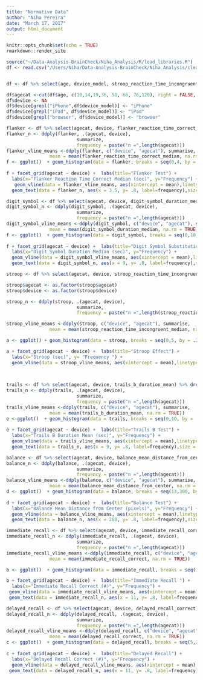 ```yaml
---
title: "Normative Data"
author: "Niha Pereira"
date: "March 17, 2017"
output: html_document
---
```


```r

knitr::opts_chunk$set(echo = TRUE)
rmarkdown::render_site
```

```r
source("~/Data-Analysis-BrainCheck/Niha_Analysis/R/load_libraries.R")
df <- read.csv("/Users/Niha/Data-Analysis-BrainCheck/Niha_Analysis/cleaned_data/03_17_17.csv")


df <- df %>% select(age, device_model, stroop_reaction_time_incongruent_median,digit_symbol_duration_median, immediate_recall_correct,delayed_recall_correct, balance_mean_distance_from_center, trails_b_duration_mean, flanker_reaction_time_correct_median)

df$agecat <-cut(df$age, c(10,14,19,36, 51, 66, 76,120), right = FALSE, labels = c("10-13", "14-18", "19-35", "36-50", "51-65", "66-75", "76+"))
df$device <- NA
df$device[grepl("iPhone",df$device_model)] <- "iPhone"
df$device[grepl("iPad", df$device_model)] <- "iPad"
df$device[grepl("browser", df$device_model)] <- "browser"

```

```r

flanker <- df %>% select(agecat, device, flanker_reaction_time_correct_median) %>% drop_na()
flanker_n <- ddply(flanker, .(agecat, device),
                          summarize, 
                          frequency = paste("n =",length(agecat)))
flanker_vline_means <-ddply(flanker, c("device", "agecat"), summarise,
                mean = mean(flanker_reaction_time_correct_median, na.rm = TRUE))
f <- ggplot()  + geom_histogram(data = flanker, breaks = seq(0,4, by = .27), aes( y =..ncount.., x = flanker$flanker_reaction_time_correct_median), col = "black", fill = "purple" )  
                    
f + facet_grid(agecat ~ device) +  labs(title="Flanker Test") +
  labs(x="Flanker Reaction Time Correct Median (sec)", y="Frequency") +
   geom_vline(data = flanker_vline_means, aes(xintercept = mean),linetype = "dashed", color = "pink", size = .75) +
  geom_text(data = flanker_n, aes(x = 3.5, y= .8, label=frequency),size = 3,colour="black", inherit.aes=FALSE, parse=FALSE)


````

```r

digit_symbol <- df %>% select(agecat, device, digit_symbol_duration_median) %>% drop_na()
digit_symbol_n <- ddply(digit_symbol, .(agecat, device),
                          summarize, 
                          frequency = paste("n =",length(agecat)))
digit_symbol_vline_means <-ddply(digit_symbol, c("device", "agecat"), summarise,
                mean = mean(digit_symbol_duration_median, na.rm = TRUE))
f <- ggplot()  + geom_histogram(data = digit_symbol, breaks = seq(0,10, by = .6), aes( y =..ncount.., x = digit_symbol$digit_symbol_duration_median), col = "black", fill = "purple" )  
                    
f + facet_grid(agecat ~ device) +  labs(title="Digit Symbol Substitution") +
  labs(x="Digit Symbol Duration Median (sec)", y="Frequency") +
  geom_vline(data = digit_symbol_vline_means, aes(xintercept = mean),linetype = "dashed", color = "pink", size = .9) +
  geom_text(data = digit_symbol_n, aes(x = 9, y= .8, label=frequency),size = 3,colour="black", inherit.aes=FALSE, parse=FALSE) 


````


```r

stroop <- df %>% select(agecat, device, stroop_reaction_time_incongruent_median) %>% drop_na()

stroop$agecat <- as.factor(stroop$agecat)
stroop$device <- as.factor(stroop$device)

stroop_n <- ddply(stroop, .(agecat, device),
                          summarize, 
                          frequency = paste("n =",length(stroop_reaction_time_incongruent_median)))

stroop_vline_means <-ddply(stroop, c("device", "agecat"), summarise,
                mean = mean(stroop_reaction_time_incongruent_median, na.rm = TRUE))

a <- ggplot() + geom_histogram(data = stroop, breaks = seq(0,5, by = .3), aes(y = ..ncount.., x = stroop$stroop_reaction_time_incongruent_median), col = "black", fill = "purple") + theme_gray()

a + facet_grid(agecat ~ device) +  labs(title="Stroop Effect") +
  labs(x="Stroop (sec)", y= "Frequency ") +
  geom_vline(data = stroop_vline_means, aes(xintercept = mean),linetype = "dashed", color = "pink", size = .75) + geom_text(data = stroop_n, aes(x = 4.5, y= .8, label=frequency),size = 3,colour="black", inherit.aes=FALSE, parse=FALSE)
  
  
````

```r

trails <- df %>% select(agecat, device, trails_b_duration_mean) %>% drop_na()
trails_n <- ddply(trails, .(agecat, device),
                          summarize, 
                          frequency = paste("n =",length(agecat)))
trails_vline_means <-ddply(trails, c("device", "agecat"), summarise,
                mean = mean(trails_b_duration_mean, na.rm = TRUE))
e <-ggplot()  + geom_histogram(data = trails, breaks = seq(0,10, by = .6), aes( y =..ncount.., x = trails$trails_b_duration_mean), col = "black", fill = "purple" ) 
                     
e + facet_grid(agecat ~ device) +  labs(title="Trails B Test") +
  labs(x="Trails B Duration Mean (sec)", y="Frequency") +
  geom_vline(data = trails_vline_means, aes(xintercept = mean),linetype = "dashed", color = "pink", size = .75) +
  geom_text(data = trails_n, aes(x = 9, y= .8, label=frequency),size = 3,colour="black", inherit.aes=FALSE, parse=FALSE)


````

```r

balance <- df %>% select(agecat, device, balance_mean_distance_from_center) %>% drop_na()
balance_n <- ddply(balance, .(agecat, device),
                          summarize, 
                          frequency = paste("n =",length(agecat)))
balance_vline_means <-ddply(balance, c("device", "agecat"), summarise,
                mean = mean(balance_mean_distance_from_center, na.rm = TRUE))
d <- ggplot()  + geom_histogram(data = balance, breaks = seq(13,300, by = 10), aes( y =..ncount.., x = balance$balance_mean_distance_from_center), col = "black", fill = "purple" ) 
                   
d + facet_grid(agecat ~ device) +  labs(title="Balance Test") +
  labs(x="Balance Mean Distance from Center (pixels)", y="Frequency") + 
  geom_vline(data = balance_vline_means, aes(xintercept = mean),linetype = "dashed", color = "pink", size = .75) + 
  geom_text(data = balance_n, aes(x = 280, y= .8, label=frequency),size = 3,colour="black", inherit.aes=FALSE, parse=FALSE)


````


```r

immediate_recall <- df %>% select(agecat, device, immediate_recall_correct) %>% drop_na()
immediate_recall_n <- ddply(immediate_recall, .(agecat, device),
                          summarize, 
                          frequency = paste("n =",length(agecat)))
immediate_recall_vline_means <-ddply(immediate_recall, c("device", "agecat"), summarise,
                mean = mean(immediate_recall_correct, na.rm = TRUE))

b <- ggplot()  + geom_histogram(data = immediate_recall, breaks = seq(10,20.5, by = .7), aes( y =..ncount.., x = immediate_recall$immediate_recall_correct), col = "black", fill = "purple" ) 

b + facet_grid(agecat ~ device) +  labs(title="Immediate Recall ") +
  labs(x="Immediate Recall Correct (#)", y="Frequency") +
 geom_vline(data = immediate_recall_vline_means, aes(xintercept = mean),linetype = "dashed", color = "pink", size = .75)+
 geom_text(data = immediate_recall_n, aes(x = 11, y= .8, label=frequency),size = 3,colour="black", inherit.aes=FALSE, parse=FALSE)

````

```r

delayed_recall <- df %>% select(agecat, device, delayed_recall_correct) %>% drop_na()
delayed_recall_n <- ddply(delayed_recall, .(agecat, device),
                          summarize, 
                          frequency = paste("n =",length(agecat)))
delayed_recall_vline_means <-ddply(delayed_recall, c("device", "agecat"), summarise,
                mean = mean(delayed_recall_correct, na.rm = TRUE))
c <- ggplot()  + geom_histogram(data = delayed_recall, breaks = seq(5,20, by = .75), aes( y =..ncount.., x = delayed_recall$delayed_recall_correct), col = "black", fill = "purple" ) 
              
c + facet_grid(agecat ~ device) +  labs(title="Delayed Recall") +
  labs(x="Delayed Recall Correct (#)", y="Frequency") +
  geom_vline(data = delayed_recall_vline_means, aes(xintercept = mean),linetype = "dashed", color = "pink", size = .65) +
 geom_text(data = delayed_recall_n, aes(x = 11, y= .8, label=frequency),size = 3,colour="black", inherit.aes=FALSE, parse=FALSE) + theme(panel.spacing = unit(.75, "lines"))


````